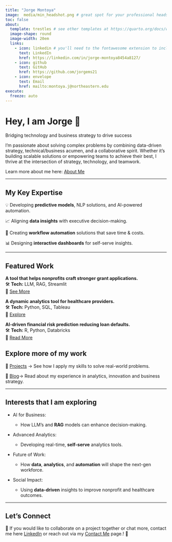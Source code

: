 ```yaml
---
title: "Jorge Montoya"
image:  media/min_headshot.png # great spot for your professional headshot :) 
toc: false
about: 
  template: trestles # see other templates at https://quarto.org/docs/websites/website-about.html#templates
  image-shape: round
  image-width: 20em
  links:
    - icon: linkedin # you'll need to the fontawesome extension to include icons: https://github.com/quarto-ext/fontawesome
      text: LinkedIn
      href: https://linkedin.com/in/jorge-montoya8454a8127/
    - icon: github
      text: GitHub
      href: https://github.com/jorgems21
    - icon: envelope
      text: Email
      href: mailto:montoya.j@northeastern.edu
execute: 
  freeze: auto
---
```


# **Hey, I am Jorge** 👋

::: animate.fadeIn
Bridging technology and business strategy to drive success
:::

I'm passionate about solving complex problems by combining data-driven strategy, technical/business acumen, and a collaborative spirit. Whether it's building scalable solutions or empowering teams to achieve their best, I thrive at the intersection of strategy, technology, and teamwork.

Learn more about me here: [About Me](about_me.qmd)

------------------------------------------------------------------------

## **My Key Expertise**

::: {.grid .cards}
💡 Developing **predictive models**, NLP solutions, and AI-powered automation.

📈 Aligning **data insights** with executive decision-making.

🤖 Creating **workflow automation** solutions that save time & costs.

📊 Designing **interactive dashboards** for self-serve insights.
:::

------------------------------------------------------------------------

## **Featured Work**

::: {.card title="📌 AI-Powered Grant Assistant"}
**A tool that helps nonprofits craft stronger grant applications.**\
🛠️ **Tech:** LLM, RAG, Streamlit\
🔗 [See More](projects.qmd#grant-assistant)
:::

::: {.card title="📌 Healthcare Insights Dashboard"}
**A dynamic analytics tool for healthcare providers.**\
🛠️ **Tech:** Python, SQL, Tableau\
🔗 [Explore](projects.qmd#health-dashboard)
:::

::: {.card title="📌 Predictive Risk Model"}
**AI-driven financial risk prediction reducing loan defaults.**\
🛠️ **Tech:** R, Python, Databricks\
🔗 [Read More](projects.qmd#risk-model)
:::

## Explore more of my work

🔹 [Projects](projects.qmd) → See how I apply my skills to solve real-world problems.

🔹 [Blog](blog.qmd)→ Read about my experience in analytics, innovation and business strategy.

------------------------------------------------------------------------

## Interests that I am exploring

-   AI for Business:

    -   How LLM's and **RAG** models can enhance decision-making.

-   Advanced Analytics:

    -   Developing real-time, **self-serve** analytics tools.

-   Future of Work:

    -   How **data**, **analytics**, and **automation** will shape the next-gen workforce.

-   Social Impact:

    -   Using **data-driven** insights to improve nonprofit and healthcare outcomes.

------------------------------------------------------------------------

## Let's Connect

📩 If you would like to collaborate on a project together or chat more, contact me here [LinkedIn](www.linkedin.com/in/jorge-montoya8454a8127) or reach out via my [Contact Me](contact_me.qmd) page.! 🚀
